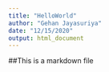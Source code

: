 ```yaml
---
title: "HelloWorld"
author: "Gehan Jayasuriya"
date: "12/15/2020"
output: html_document
---
```

##This is a markdown file 


